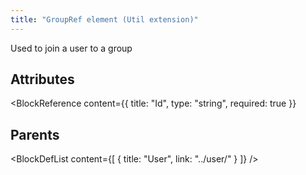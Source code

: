 ```yaml
---
title: "GroupRef element (Util extension)"
---
```



Used to join a user to a group


## Attributes

<BlockWrapper>

  <BlockReference
    content={{
      title: "Id",
      type: "string",
      required: true
    }}
  >
  
  </BlockReference>

</BlockWrapper>


## Parents

<BlockDefList content={[
    {
      title: "User",
      link: "../user/"
    }
  ]}
/>